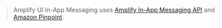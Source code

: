 > Amplify UI In-App Messaging uses
> [Amplify In-App Messaging API](https://docs.amplify.aws/lib/in-app-messaging/overview/q/platform/js/)
> and [Amazon Pinpoint](https://docs.aws.amazon.com/pinpoint/latest/userguide/channels-inapp.html).
